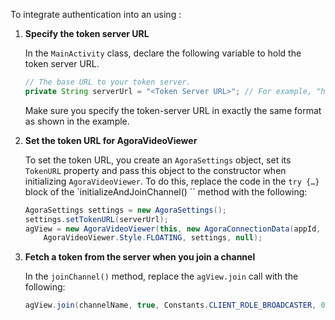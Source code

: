 <PlatformWrapper platform="android">
        
To integrate authentication into an <Vpl k="CLIENT" /> using <Vg k="UIK" />:

1.  **Specify the token server URL**

    In the `MainActivity` class, declare the following variable to hold the token server URL.

    ``` java
    // The base URL to your token server.
    private String serverUrl = "<Token Server URL>"; // For example, "https://app-name.herokuapp.com"
    ```

    Make sure you specify the token-server URL in exactly the same format as shown in the example.

2.  **Set the token URL for AgoraVideoViewer**

    To set the token URL, you create an `AgoraSettings` object, set its `TokenURL` property and pass this object to the constructor when initializing `AgoraVideoViewer`. To do this, replace the code in the `try {…​}` block of the `initializeAndJoinChannel() `` method with the following:

    ``` java
    AgoraSettings settings = new AgoraSettings();
    settings.setTokenURL(serverUrl);
    agView = new AgoraVideoViewer(this, new AgoraConnectionData(appId, null),
        AgoraVideoViewer.Style.FLOATING, settings, null);
    ```

3.  **Fetch a token from the server when you join a channel**

    In the `joinChannel()` method, replace the `agView.join` call with the following:

    ``` java
    agView.join(channelName, true, Constants.CLIENT_ROLE_BROADCASTER, 0);
    ```
</PlatformWrapper>
